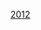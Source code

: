 {{National squad
 | name      = 2012年夏季奧林匹克運動會中國國家女子水球隊
 | bg        = #ff0000
 | fg        = #ffff66 
 | country   = CHN
 | team link = 中国国家女子水球队
 | title     = 中国
 | comp      = 2012年夏季奧林匹克運動會國家女子水球隊 - 第五名 
 | comp link = 2012年夏季奥林匹克运动会中国代表团#水球
 | p1        = [[杨珺]]<small>（GK）</small>
 | p2        = [[滕飞]]
 | p3        = [[刘萍 (水球运动员)|刘萍]]
 | p4        = [[孙玉君]]
 | p5        = [[何金]]
 | p6        = [[孙雅婷]]
 | p7        = [[宋冬伦]]
 | p8        = [[高翱]]
 | p9        = [[王毅 (水球运动员)|王毅]]
 | p10       = [[马欢欢]]
 | p11       = [[孙惠子]]
 | p12       = [[张蕾 (水球运动员)|张蕾]]
 | p13       = [[王莹 (水球运动员)|王莹]]<small>（GK）</small>
 | coach     = [[贾内·吉拉尔特·胡安]]
}}<noinclude>
[[Category:中国国家女子水球队|2012]]
</noinclude>
